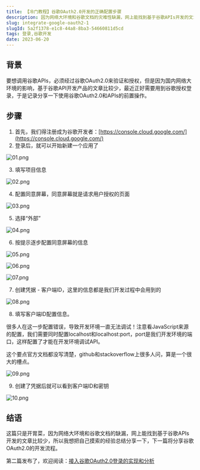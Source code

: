 ```yaml
---
title: 【冷门教程】谷歌OAuth2.0开发的正确配置步骤
description: 因为网络大环境和谷歌文档的灾难性缺漏，网上能找到基于谷歌APIs开发的文章比较少，所以我摸索了一番，并写下这篇手把手的教程。
slug: integrate-google-oauth2-1
slugId: 5a2f1378-e1c8-44a8-8ba3-54660811d5cd
tags: 登录,谷歌开发
date: 2023-06-20
---
```


## 背景

要想调用谷歌APIs，必须经过谷歌OAuth2.0来验证和授权，但是因为国内网络大环境的影响，基于谷歌API开发产品的文章比较少，最近正好需要用到谷歌授权登录，于是记录分享一下使用谷歌OAuth2.0和APIs的前置操作。

## 步骤

1. 首先，我们得注册成为谷歌开发者：[https://console.cloud.google.com/](https://console.cloud.google.com/)
2. 登录后，就可以开始新建一个应用了

![01.png](/assets/001/01.png)

3. 填写项目信息

![02.png](/assets/001/02.png)

4. 配置同意屏幕，同意屏幕就是请求用户授权的页面

![03.png](/assets/001/03.png)

5. 选择“外部”

![04.png](/assets/001/04.png)

6. 按提示逐步配置同意屏幕的信息

![05.png](/assets/001/05.png)

![06.png](/assets/001/06.png)

![07.png](/assets/001/07.png)

7. 创建凭据 - 客户端ID，这里的信息都是我们开发过程中会用到的

![08.png](/assets/001/08.png)

8. 填写客户端ID配置信息。

很多人在这一步配置错误，导致开发环境一直无法调试！注意看JavaScript来源的配置，我们需要同时配置localhost和localhost:port，port是我们开发环境的端口，这样配置了才能在开发环境调试API。

这个要点官方文档都没写清楚，github和stackoverflow上很多人问，算是一个很大的槽点。

![09.png](/assets/001/09.png)

9. 创建了凭据后就可以看到客户端ID和密钥

![10.png](/assets/001/10.png)

## 结语

这篇只是开胃菜，因为网络大环境和谷歌文档的缺漏，网上能找到基于谷歌APIs开发的文章比较少，所以我想把自己摸索的经验总结分享一下，下一篇将分享谷歌OAuth2.0的开发流程。

第二篇发布了，欢迎阅读：[接入谷歌OAuth2.0登录的实现和分析](/article/integrate-google-oauth2-2)